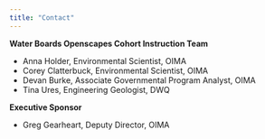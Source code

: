 ```yaml
---
title: "Contact"
---
```


**Water Boards Openscapes Cohort Instruction Team**

-   Anna Holder, Environmental Scientist, OIMA
-   Corey Clatterbuck, Environmental Scientist, OIMA
-   Devan Burke, Associate Governmental Program Analyst, OIMA
-   Tina Ures, Engineering Geologist, DWQ

**Executive Sponsor**

-   Greg Gearheart, Deputy Director, OIMA
